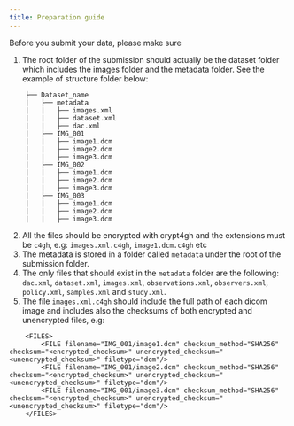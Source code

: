 ```yaml
---
title: Preparation guide
---
```

Before you submit your data, please make sure

1. The root folder of the submission should actually be the dataset folder which includes the images folder and the metadata folder. See the example of structure folder below:
```
    ├── Dataset_name
    |   ├── metadata
    |   |   ├── images.xml
    |   |   ├── dataset.xml
    |   |   ├── dac.xml
    |   ├── IMG_001
    |   |   ├── image1.dcm
    |   |   ├── image2.dcm
    |   |   ├── image3.dcm
    |   ├── IMG_002
    |   |   ├── image1.dcm
    |   |   ├── image2.dcm
    |   |   ├── image3.dcm
    |   ├── IMG_003
    |   |   ├── image1.dcm
    |   |   ├── image2.dcm
    |   |   ├── image3.dcm
```

2. All the files should be encrypted with crypt4gh and the extensions must be `c4gh`, e.g:
`images.xml.c4gh`, `image1.dcm.c4gh` etc
3. The metadata is stored in a folder called `metadata` under the root of the submission folder.
4. The only files that should exist in the `metadata` folder are the following: `dac.xml`, `dataset.xml`, `images.xml`, `observations.xml`, `observers.xml`, `policy.xml`, `samples.xml` and `study.xml`.
5. The file `images.xml.c4gh` should include the full path of each dicom image and includes also the checksums of both encrypted and unencrypted files, e.g:
```
    <FILES>
        <FILE filename="IMG_001/image1.dcm" checksum_method="SHA256" checksum="<encrypted_checksum>" unencrypted_checksum="<unencrypted_checksum>" filetype="dcm"/>
        <FILE filename="IMG_001/image2.dcm" checksum_method="SHA256" checksum="<encrypted_checksum>" unencrypted_checksum="<unencrypted_checksum>" filetype="dcm"/>
        <FILE filename="IMG_001/image3.dcm" checksum_method="SHA256" checksum="<encrypted_checksum>" unencrypted_checksum="<unencrypted_checksum>" filetype="dcm"/>
    </FILES>
```
